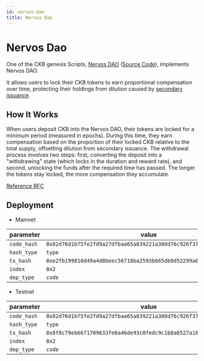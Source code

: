 ```yaml
---
id: nervos-dao
title: Nervos Dao
---
```


# Nervos Dao

One of the CKB genesis Scripts, [Nervos DAO](https://github.com/nervosnetwork/rfcs/blob/master/rfcs/0023-dao-deposit-withdraw/0023-dao-deposit-withdraw.md) ([Source Code](https://github.com/nervosnetwork/ckb-system-scripts/blob/master/c/dao.c)), implements Nervos DAO.

It allows users to lock their CKB tokens to earn proportional compensation over time, protecting their holdings from dilution caused by [secondary issuance](/docs/tech-explanation/glossary#secondary-issuance).

## How It Works

When users deposit CKB into the Nervos DAO, their tokens are locked for a minimum period (measured in epochs). During this time, they earn compensation based on the proportion of their locked CKB relative to the total supply, offsetting dilution from secondary issuance. The withdrawal process involves two steps: first, converting the deposit into a "withdrawing" state (which locks in the duration and reward rate), and second, unlocking the funds after the required time has passed. The longer the tokens stay locked, the more compensation they accumulate.

[Reference RFC](https://github.com/nervosnetwork/rfcs/blob/master/rfcs/0023-dao-deposit-withdraw/0023-dao-deposit-withdraw.md)

## Deployment

- Mainnet

| parameter   | value                                                                |
| ----------- | -------------------------------------------------------------------- |
| `code_hash` | `0x82d76d1b75fe2fd9a27dfbaa65a039221a380d76c926f378d3f81cf3e7e13f2e` |
| `hash_type` | `type`                                                               |
| `tx_hash`   | `0xe2fb199810d49a4d8beec56718ba2593b665db9d52299a0f9e6e75416d73ff5c` |
| `index`     | `0x2`                                                                |
| `dep_type`  | `code`                                                               |

- Testnet

| parameter   | value                                                                |
| ----------- | -------------------------------------------------------------------- |
| `code_hash` | `0x82d76d1b75fe2fd9a27dfbaa65a039221a380d76c926f378d3f81cf3e7e13f2e` |
| `hash_type` | `type`                                                               |
| `tx_hash`   | `0x8f8c79eb6671709633fe6a46de93c0fedc9c1b8a6527a18d3983879542635c9f` |
| `index`     | `0x2`                                                                |
| `dep_type`  | `code`                                                               |
